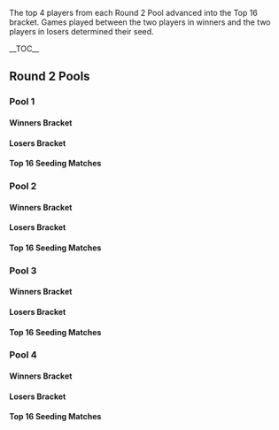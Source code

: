 {{DISPLAYTITLE:Smash 'N' Splash: ''Melee'' Singles Pools}}{{SetGame|melee}}
{{tabs static
|name1=Overview
|link1=Smash 'N' Splash/1/Melee
|name2=Attendees
|link2=Smash 'N' Splash/1/Melee/Attendees
|name3=Singles Pools
|link3=Smash 'N' Splash/1/Melee/Singles Pools
|name4=Singles Bracket
|link4=Smash 'N' Splash/1/Melee/Singles Bracket
|name5=Doubles Bracket
|link5=Smash 'N' Splash/1/Melee/Doubles Bracket
|This=3
}}

The top 4 players from each Round 2 Pool advanced into the Top 16 bracket. Games played between the two players in winners and the two players in losers determined their seed.

<div class="toclimit-3">__TOC__</div>

==Round 2 Pools==
===Pool 1===
====Winners Bracket====
{{16DEWBracketA2
|tourneylink=Smash 'N' Splash/1/Melee
|tourneyname=Smash 'N' Splash
|column-width=180
<!-- Ro16 -->
|r1m1p1=Plup |r1m1p1flag=us |r1m1p1score=2
|r1m1p2=Zest |r1m1p2flag=us |r1m1p2score=0
|r1m1win=1

|r1m2p1=Gem |r1m2p1flag=us |r1m2p1score={{win}}
|r1m2p2=Deep Fox |r1m2p2flag=us |r1m2p2score= 
|r1m2win=1

|r1m3p1=Mundungu |r1m3p1flag=us |r1m3p1score=
|r1m3p2=john |r1m3p2flag=us |r1m3p2score={{win}}
|r1m3win=2

|r1m4p1=Rat |r1m4p1flag=us |r1m4p1score={{win}}
|r1m4p2=Xiivi |r1m4p2flag=us |r1m4p2score= 
|r1m4win=1

|r1m5p1=Vro |r1m5p1flag=us |r1m5p1score=2
|r1m5p2=NinKenDo64 |r1m5p2flag=us |r1m5p2score=0
|r1m5win=1
|r1m5p1char1=marth |r1m5p2char1=doc |r1m5p1stock1=2 |r1m5p2stock1=0 |r1m5win1=1 |r1m5stage1=Battlefield
|r1m5p1char2=marth |r1m5p2char2=fox |r1m5p1stock2=2 |r1m5p2stock2=0 |r1m5win2=1 |r1m5stage2=Battlefield
|r1m5date=June 14, 2015
|r1m5details={{BracketMatchDetails|preview=|lrthread=|interview=|recap=|comment=|live=|vod=https://youtu.be/j3oRdKH5wd8}}

|r1m6p1=Thexy |r1m6p1flag=us |r1m6p1score=
|r1m6p2=Landry |r1m6p2flag=us |r1m6p2score={{win}} 
|r1m6win=2

|r1m7p1=Scythe |r1m7p1flag=us |r1m7p1score={{win}}
|r1m7p2=@teh_blazerer |r1m7p2flag=us |r1m7p2score=
|r1m7win=1
|r1m7p1char1=falco |r1m7p2char1=fox |r1m7p1stock1=2 |r1m7p2stock1=0 |r1m7win1=1 |r1m7stage1=Yoshi's Story
|r1m7p1char2=falco |r1m7p2char2=fox |r1m7p1stock2=0 |r1m7p2stock2=2 |r1m7win2=2 |r1m7stage2=Fountain of Dreams
|r1m7p1char3=falco |r1m7p2char3=fox |r1m7p1stock3=2 |r1m7p2stock3=0 |r1m7win3=1 |r1m7stage3=Battlefield
|r1m7date=June 14, 2015
|r1m7details={{BracketMatchDetails|preview=|lrthread=|interview=|recap=|comment=|live=|vod=https://youtu.be/FOBHrYa7FL0}}

|r1m8p1=Mark0w |r1m8p1flag=us |r1m8p1score={{win}}
|r1m8p2=$wank |r1m8p2flag=us |r1m8p2score= 
|r1m8win=1

<!-- QUARTERFINALS -->
|r2m1p1=Plup |r2m1p1flag=us |r2m1p1score={{win}}
|r2m1p2=Gem |r2m1p2flag=us |r2m1p2score=
|r2m1win=1

|r2m2p1=john |r2m2p1flag=us |r2m2p1score=
|r2m2p2=Rat |r2m2p2flag=us |r2m2p2score={{win}}
|r2m2win=2

|r2m3p1=Vro |r2m3p1flag=us |r2m3p1score={{win}}
|r2m3p2=Landry |r2m3p2flag=us |r2m3p2score=
|r2m3win=1

|r2m4p1=Scythe |r2m4p1flag=us |r2m4p1score={{win}}
|r2m4p2=Mark0w |r2m4p2flag=us |r2m4p2score=
|r2m4win=1

<!-- SEMIFINALS -->
|r3m1p1=Plup |r3m1p1flag=us |r3m1p1score={{win}}
|r3m1p2=Rat |r3m1p2flag=us |r3m1p2score=
|r3m1win=1

|r3m2p1=Vro |r3m2p1flag=us |r3m2p1score={{win}}
|r3m2p2=Scythe |r3m2p2flag=us |r3m2p2score=
|r3m2win=1
}}

====Losers Bracket====
{{16DELBracketSmwA
|tourneylink=Smash 'N' Splash/1/Melee
|tourneyname=Smash 'N' Splash
|l1placement=49-64
|l2placement=33-48
|l3placement=25-32
|l4placement=17-24
|column-width=180

<!-- Round 1 -->
|l1m1p1=Zest |l1m1p1flag=us |l1m1p1score=
|l1m1p2=Deep Fox |l1m1p2flag=us |l1m1p2score={{win}}
|l1m1win=2

|l1m2p1=Mundungu |l1m2p1flag=us |l1m2p1score={{win}}
|l1m2p2=Xiivi |l1m2p2flag=us |l1m2p2score= 
|l1m2win=1

|l1m3p1=NinKenDo64 |l1m3p1flag=us |l1m3p1score=
|l1m3p2=Thexy |l1m3p2flag=us |l1m3p2score={{win}}
|l1m3win=2

|l1m4p1=@teh_blazerer |l1m4p1flag=us |l1m4p1score={{win}}
|l1m4p2=$wank |l1m4p2flag=us |l1m4p2score= 
|l1m4win=1

<!-- Round 2 -->
|l2m1p1=Mark0w |l2m1p1flag=us |l2m1p1score={{win}}
|l2m1p2=Deep Fox |l2m1p2flag=us |l2m1p2score=
|l2m1win=1

|l2m2p1=Landry |l2m2p1flag=us |l2m2p1score=
|l2m2p2=Mundungu |l2m2p2flag=us |l2m2p2score={{win}}
|l2m2win=2

|l2m3p1=john |l2m3p1flag=us |l2m3p1score=2
|l2m3p2=Thexy |l2m3p2flag=us |l2m3p2score=0
|l2m3win=1
|l2m3p1char1=peach |l2m3p2char1=sheik |l2m3p1stock1=1 |l2m3p2stock1=0 |l2m3win1=1 |l2m3stage1=Dream Land
|l2m3p1char2=peach |l2m3p2char2=sheik |l2m3p1stock2=1 |l2m3p2stock2=0 |l2m3win2=1 |l2m3stage2=Battlefield
|l2m3date=June 14, 2015
|l2m3details={{BracketMatchDetails
|preview= 
|lrthread=
|interview=
|recap=
|comment=
|vod=https://youtu.be/2FXXppL_dFA
}}

|l2m4p1=Gem |l2m4p1flag=us |l2m4p1score=
|l2m4p2=@teh_blazerer |l2m4p2flag=us |l2m4p2score={{win}}
|l2m4win=2

<!-- Round 3 -->
|l3m1p1=Mark0w |l3m1p1flag=us |l3m1p1score=
|l3m1p2=Mundungu |l3m1p2flag=us |l3m1p2score={{win}}
|l3m1win=2

|l3m2p1=john |l3m2p1flag=us |l3m2p1score=
|l3m2p2=@teh_blazerer |l3m2p2flag=us |l3m2p2score={{win}}
|l3m2win=2

<!-- Round 4 -->
|l4m1p1=Rat |l4m1p1flag=us |l4m1p1score=
|l4m1p2=Mundungu |l4m1p2flag=us |l4m1p2score={{win}}
|l4m1win=2

|l4m2p1=Scythe |l4m2p1flag=us |l4m2p1score=2
|l4m2p2=@teh_blazerer |l4m2p2flag=us |l4m2p2score=1
|l4m2win=1
|l4m2p1char1=falco |l4m2p2char1=fox |l4m2p1stock1= |l4m2p2stock1=0 |l4m2win1=1 |l4m2stage1=Yoshi's Story
|l4m2p1char2=falco |l4m2p2char2=fox |l4m2p1stock2=0 |l4m2p2stock2=2 |l4m2win2=2 |l4m2stage2=Fountain of Dreams
|l4m2p1char3=falco |l4m2p2char3=fox |l4m2p1stock3=2 |l4m2p2stock3=0 |l4m2win3=1 |l4m2stage3=Battlefield
|l4m2date=June 14, 2015
}}

====Top 16 Seeding Matches====
{{box|start|padding=2em}}
{{2SEBracket
|column-width=160
|R1=Seed 1 and 2

|r1m1p1=Plup |r1m1p1flag=us |r1m1p1score=2
|r1m1p2=Vro |r1m1p2flag=us |r1m1p2score=0
|r1m1win=1
|r1m1p1char1=sheik |r1m1p1stock1=2 |r1m1p2char1=marth |r1m1p2stock1=0 |r1m1win1=1 |r1m1stage1=Battlefield 
|r1m1p1char2=sheik |r1m1p1stock2=3 |r1m1p2char2=marth |r1m1p2stock2=0 |r1m1win2=1 |r1m1stage2=Yoshi's Story
|r1m1date=June 14, 2015
|r1m1details={{BracketMatchDetails
|vod=https://youtu.be/j7EIam3DgaI
|preview= 
|lrthread=
|interview=
|recap=
|comment=
|live=
}}
}}
{{box|break|padding=2em}}
{{2SEBracket
|column-width=160
|R1=Seed 3 and 4

|r1m1p1=Mundungu |r1m1p1flag=us |r1m1p1score=1
|r1m1p2=Scythe |r1m1p2flag=us |r1m1p2score=2
|r1m1win=2
|r1m1p1char1=fox |r1m1p1stock1=2 |r1m1p2char1=falco |r1m1p2stock1=0 |r1m1win1=1 |r1m1stage1=Yoshi's Story 
|r1m1p1char2=fox |r1m1p1stock2=0 |r1m1p2char2=falco |r1m1p2stock2=1 |r1m1win2=2 |r1m1stage2=Pokémon Stadium
|r1m1p1char3=fox |r1m1p1stock3=0 |r1m1p2char3=falco |r1m1p2stock3=1 |r1m1win3=2 |r1m1stage3=Fountain of Dreams
|r1m1date=June 14, 2015
|r1m1details={{BracketMatchDetails
|vod=https://youtu.be/Q0HrkAUMHEw
|preview= 
|lrthread=
|interview=
|recap=
|comment=
|live=
}}
}}
{{box|end}}

===Pool 2===
====Winners Bracket====
{{16DEWBracketA2
|tourneylink=
|tourneyname=
|column-width=160
<!-- Ro16 -->
|r1m1p1=Dart! |r1m1p1flag=us |r1m1p1score={{win}}
|r1m1p2=Oven |r1m1p2flag=us |r1m1p2score=
|r1m1win=1

|r1m2p1=Jiano |r1m2p1flag=us |r1m2p1score={{win}}
|r1m2p2=Jfro |r1m2p2flag=us |r1m2p2score= 
|r1m2win=1

|r1m3p1=Junebug |r1m3p1flag=us |r1m3p1score={{win}}
|r1m3p2=Ferris Wheel |r1m3p2flag=us |r1m3p2score=
|r1m3win=1

|r1m4p1=ThatGuyDP |r1m4p1flag=us |r1m4p1score={{win}}
|r1m4p2=Goodin |r1m4p2flag=us |r1m4p2score= 
|r1m4win=1

|r1m5p1=Wizzrobe |r1m5p1flag=us |r1m5p1score={{win}}
|r1m5p2=Grab2Win |r1m5p2flag=us |r1m5p2score=
|r1m5win=1

|r1m6p1=The Good Doctor |r1m6p1flag=us |r1m6p1score={{win}}
|r1m6p2=Mars |r1m6p2flag=us |r1m6p2score= 
|r1m6win=1

|r1m7p1=Hoefler |r1m7p1flag=us |r1m7p1score={{win}}
|r1m7p2=Eggy |r1m7p2flag=us |r1m7p2score=
|r1m7win=1

|r1m8p1=Hanky Panky |r1m8p1flag=us |r1m8p1score={{win}}
|r1m8p2=Massive |r1m8p2flag=us |r1m8p2score= 
|r1m8win=1

<!-- QUARTERFINALS -->
|r2m1p1=Dart! |r2m1p1flag=us |r2m1p1score=2
|r2m1p2=Jiano |r2m1p2flag=us |r2m1p2score=0
|r2m1win=1
|r2m1p1char1=marth |r2m1p2char1=cf |r2m1p1stock1=2 |r2m1p2stock1=0 |r2m1win1=1 |r2m1stage1=Battlefield
|r2m1p1char2=marth |r2m1p2char2=cf |r2m1p1stock2=2 |r2m1p2stock2=0 |r2m1win2=1 |r2m1stage2=Final Destination
|r2m1date=June 14, 2015
|r2m1details={{BracketMatchDetails
|preview= 
|lrthread=
|interview=
|recap=
|comment=
|vod=https://youtu.be/D2jEM3I2bHA
}}

|r2m2p1=Junebug |r2m2p1flag=us |r2m2p1score={{win}}
|r2m2p2=ThatGuyDP |r2m2p2flag=us |r2m2p2score=
|r2m2win=1

|r2m3p1=Wizzrobe |r2m3p1flag=us |r2m3p1score=2
|r2m3p2=The Good Doctor |r2m3p2flag=us |r2m3p2score=0
|r2m3win=1
|r2m3p1char1=cf |r2m3p2char1=sheik |r2m3p1stock1=3 |r2m3p2stock1=0 |r2m3win1=1 |r2m3stage1=Battlefield
|r2m3p1char2=cf |r2m3p2char2=sheik |r2m3p1stock2=1 |r2m3p2stock2=0 |r2m3win2=1 |r2m3stage2=Yoshi's Story
|r2m3date=June 14, 2015
|r2m3details={{BracketMatchDetails
|preview= 
|lrthread=
|interview=
|recap=
|comment=
|vod=https://youtu.be/0t1FGjVnMXM
}}

|r2m4p1=Hoefler |r2m4p1flag=us |r2m4p1score=0
|r2m4p2=Hanky Panky |r2m4p2flag=us |r2m4p2score=2
|r2m4win=2
|r2m4p1char1=marth |r2m4p2char1=peach |r2m4p1stock1=0 |r2m4p2stock1=2 |r2m4win1=2 |r2m4stage1=Battlefield
|r2m4p1char2=marth |r2m4p2char2=peach |r2m4p1stock2=0 |r2m4p2stock2=2 |r2m4win2=2 |r2m4stage2=Pokémon Stadium
|r2m4date=June 14, 2015
|r2m4details={{BracketMatchDetails|preview=|lrthread=|interview=|recap=|comment=|live=|vod=https://youtu.be/10ySJT_hlkY}}

<!-- SEMIFINALS -->
|r3m1p1=Dart! |r3m1p1flag=us |r3m1p1score=
|r3m1p2=Junebug |r3m1p2flag=us |r3m1p2score={{win}}
|r3m1win=2

|r3m2p1=Wizzrobe |r3m2p1flag=us |r3m2p1score=2
|r3m2p2=Hanky Panky |r3m2p2flag=us |r3m2p2score=0
|r3m2win=1
|r3m2p1char1=cf |r3m2p2char1=peach |r3m2p1stock1=1 |r3m2p2stock1=0 |r3m2win1=1 |r3m2stage1=Battlefield
|r3m2p1char2=cf |r3m2p2char2=peach |r3m2p1stock2=2 |r3m2p2stock2=0 |r3m2win2=1 |r3m2stage2=Final Destination
|r3m2date=June 14, 2015
|r3m2details={{BracketMatchDetails|preview=|lrthread=|interview=|recap=|comment=|live=|vod=https://youtu.be/xw_4RRtKsew}}
}}

====Losers Bracket====
{{16DELBracketSmwA
|tourneylink=Smash 'N' Splash/1/Melee
|tourneyname=Smash 'N' Splash
|l1placement=49-64
|l2placement=33-48
|l3placement=25-32
|l4placement=17-24
|column-width=160

<!-- Round 1 -->
|l1m1p1=Oven |l1m1p1flag=us |l1m1p1score=2
|l1m1p2=Jfro |l1m1p2flag=us |l1m1p2score=1
|l1m1win=1
|l1m1p1char1=peach |l1m1p2char1=ganondorf |l1m1p1stock1=1 |l1m1p2stock1=0 |l1m1win1=1 |l1m1stage1=Fountain of Dreams
|l1m1p1char2=peach |l1m1p2char2=ganondorf |l1m1p1stock2=0 |l1m1p2stock2=2 |l1m1win2=2 |l1m1stage2=Battlefield
|l1m1p1char3=peach |l1m1p2char3=ganondorf |l1m1p1stock3=1 |l1m1p2stock3=0 |l1m1win3=1 |l1m1stage3=Dream Land
|l1m1date=June 14, 2015
|l1m1details={{BracketMatchDetails
|preview= 
|lrthread=
|interview=
|recap=
|comment=
|vod=https://youtu.be/-OL904JN_F4
}}

|l1m2p1=Ferris Wheel |l1m2p1flag=us |l1m2p1score=
|l1m2p2=Goodin |l1m2p2flag=us |l1m2p2score={{win}} 
|l1m2win=2

|l1m3p1=Grab2Win |l1m3p1flag=us |l1m3p1score={{win}}
|l1m3p2=Mars |l1m3p2flag=us |l1m3p2score=
|l1m3win=1

|l1m4p1=Eggy |l1m4p1flag=us |l1m4p1score=
|l1m4p2=Massive |l1m4p2flag=us |l1m4p2score={{win}} 
|l1m4win=2

<!-- Round 2 -->
|l2m1p1=Hoefler |l2m1p1flag=us |l2m1p1score={{win}}
|l2m1p2=Oven |l2m1p2flag=us |l2m1p2score=
|l2m1win=1

|l2m2p1=The Good Doctor |l2m2p1flag=us |l2m2p1score={{win}}
|l2m2p2=Goodin |l2m2p2flag=us |l2m2p2score=
|l2m2win=1

|l2m3p1=ThatGuyDP |l2m3p1flag=us |l2m3p1score={{win}}
|l2m3p2=Grab2Win |l2m3p2flag=us |l2m3p2score=
|l2m3win=1

|l2m4p1=Jiano |l2m4p1flag=us |l2m4p1score={{win}}
|l2m4p2=Massive |l2m4p2flag=us |l2m4p2score=
|l2m4win=1

<!-- Round 3 -->
|l3m1p1=Hoefler |l3m1p1flag=us |l3m1p1score=
|l3m1p2=The Good Doctor |l3m1p2flag=us |l3m1p2score={{win}}
|l3m1win=2

|l3m2p1=ThatGuyDP |l3m2p1flag=us |l3m2p1score=2
|l3m2p2=Jiano |l3m2p2flag=us |l3m2p2score=0
|l3m2win=1
|l3m2p1char1=mario |l3m2p2char1=cf |l3m2p1stock1=1 |l3m2p2stock1=0 |l3m2win1=1 |l3m2stage1=Yoshi's Story
|l3m2p1char2=mario |l3m2p2char2=cf |l3m2p1stock2=1 |l3m2p2stock2=0 |l3m2win2=1 |l3m2stage2=Pokémon Stadium
|l3m2date=June 14, 2015
|l3m2details={{BracketMatchDetails|preview=|lrthread=|interview=|recap=|comment=|live=|vod=https://youtu.be/ggJuWX-eBvc}}

<!-- Round 4 -->
|l4m1p1=Dart! |l4m1p1flag=us |l4m1p1score={{win}}
|l4m1p2=The Good Doctor |l4m1p2flag=us |l4m1p2score=
|l4m1win=1

|l4m2p1=Hanky Panky |l4m2p1flag=us |l4m2p1score={{win}}
|l4m2p2=ThatGuyDP |l4m2p2flag=us |l4m2p2score=
|l4m2win=1
}}

====Top 16 Seeding Matches====
{{box|start|padding=2em}}
{{2SEBracket
|column-width=160
|R1=Seed 1 and 2

|r1m1p1=Junebug |r1m1p1flag=us |r1m1p1score=0
|r1m1p2=Wizzrobe |r1m1p2flag=us |r1m1p2score=2
|r1m1win=2
|r1m1p1char1=sheik |r1m1p2char1=cf |r1m1p1stock1=0 |r1m1p2stock1=3 |r1m1win1=2 |r1m1stage1=Final Destination
|r1m1p1char2=sheik |r1m1p2char2=cf |r1m1p1stock2=0 |r1m1p2stock2=3 |r1m1win2=2 |r1m1stage2=Dream Land
|r1m1date=June 14, 2015
|r1m1details={{BracketMatchDetails|preview=|lrthread=|interview=|recap=|comment=|live=|vod=https://youtu.be/OCWrk0O8r7g}}
}}
{{box|break|padding=2em}}
{{2SEBracket
|column-width=175
|R1=Seed 3 and 4

|r1m1p1=Dart! |r1m1p1flag=us |r1m1p1score=2
|r1m1p2=Hanky Panky |r1m1p2flag=us |r1m1p2score=1
|r1m1win=1
|r1m1p1char1=marth |r1m1p2char1=peach |r1m1p1stock1=1 |r1m1p2stock1=0 |r1m1win1=1 |r1m1stage1=Battlefield
|r1m1p1char2=marth |r1m1p2char2=peach |r1m1p1stock2=0 |r1m1p2stock2=1 |r1m1win2=2 |r1m1stage2=Battlefield
|r1m1p1char3=marth |r1m1p2char3=peach |r1m1p1stock3=2 |r1m1p2stock3=0 |r1m1win3=1 |r1m1stage3=Fountain of Dreams
|r1m1date=June 14, 2015
|r1m1details={{BracketMatchDetails|preview=|lrthread=|interview=|recap=|comment=|live=|vod=https://youtu.be/U87CxjJYaWU}}
}}
{{box|end}}

===Pool 3===
====Winners Bracket====
{{16DEWBracketA2
|tourneylink=
|tourneyname=
|column-width=160
<!-- Ro16 -->
|r1m1p1=Mew2King |r1m1p1flag=us |r1m1p1score={{win}}
|r1m1p2=RNDM |r1m1p2flag=us |r1m1p2score=
|r1m1win=1

|r1m2p1=dmac |r1m2p1flag=us |r1m2p1score={{win}}
|r1m2p2=Moy |r1m2p2flag=us |r1m2p2score= 
|r1m2win=1

|r1m3p1=ORLY |r1m3p1flag=us |r1m3p1score=2
|r1m3p2=Crispus |r1m3p2flag=us |r1m3p2score=0
|r1m3win=1
|r1m3p1char1=cf |r1m3p2char1=marth |r1m3p1stock1=2 |r1m3p2stock1=0 |r1m3win1=1 |r1m3stage1=Battlefield
|r1m3p1char2=cf |r1m3p2char2=marth |r1m3p1stock2=3 |r1m3p2stock2=0 |r1m3win2=1 |r1m3stage2=Fountain of Dreams
|r1m3date=June 14, 2015
|r1m3details={{BracketMatchDetails|preview=|lrthread=|interview=|recap=|comment=|live=|vod=https://youtu.be/NvO5MDb_DpM}}

|r1m4p1=Sago |r1m4p1flag=us |r1m4p1score={{win}}
|r1m4p2=noodle |r1m4p2flag=us |r1m4p2score= 
|r1m4win=1

|r1m5p1=Drephen |r1m5p1flag=us |r1m5p1score={{win}}
|r1m5p2=MF Bawstin |r1m5p2flag=us |r1m5p2score=
|r1m5win=1

|r1m6p1=Baka4Moe |r1m6p1flag=us |r1m6p1score={{win}}
|r1m6p2=Nice Climbers |r1m6p2flag=us |r1m6p2score= 
|r1m6win=1

|r1m7p1=Oro?! |r1m7p1flag=us |r1m7p1score={{win}}
|r1m7p2=Jon$ |r1m7p2flag=us |r1m7p2score=
|r1m7win=1

|r1m8p1=metroid |r1m8p1flag=us |r1m8p1score={{win}}
|r1m8p2=SplishnSplash |r1m8p2flag=us |r1m8p2score= 
|r1m8win=1

<!-- QUARTERFINALS -->
|r2m1p1=Mew2King |r2m1p1flag=us |r2m1p1score={{win}}
|r2m1p2=dmac |r2m1p2flag=us |r2m1p2score=
|r2m1win=1

|r2m2p1=ORLY |r2m2p1flag=us |r2m2p1score={{win}}
|r2m2p2=Sago |r2m2p2flag=us |r2m2p2score=
|r2m2win=1

|r2m3p1=Drephen |r2m3p1flag=us |r2m3p1score={{win}}
|r2m3p2=Baka4Moe |r2m3p2flag=us |r2m3p2score=
|r2m3win=1

|r2m4p1=Oro?! |r2m4p1flag=us |r2m4p1score={{win}}
|r2m4p2=metroid |r2m4p2flag=us |r2m4p2score=
|r2m4win=1

<!-- SEMIFINALS -->
|r3m1p1=Mew2King |r3m1p1flag=us |r3m1p1score=2
|r3m1p2=ORLY |r3m1p2flag=us |r3m1p2score=0
|r3m1win=1
|r3m1p1char1=sheik |r3m1p2char1=cf |r3m1p1stock1=4 |r3m1p2stock1=0 |r3m1win1=1 |r3m1stage1=Dream Land
|r3m1p1char2=sheik |r3m1p2char2=cf |r3m1p1stock2=2 |r3m1p2stock2=0 |r3m1win2=1 |r3m1stage2=Pokémon Stadium
|r3m1date=June 14, 2015
|r3m1details={{BracketMatchDetails|preview=|lrthread=|interview=|recap=|comment=|live=|vod=https://youtu.be/8vQUt2A0dMM}}

|r3m2p1=Drephen |r3m2p1flag=us |r3m2p1score={{win}}
|r3m2p2=Oro?! |r3m2p2flag=us |r3m2p2score=
|r3m2win=1
}}

====Losers Bracket====
{{16DELBracketSmwA
|tourneylink=Smash 'N' Splash/1/Melee
|tourneyname=Smash 'N' Splash
|l1placement=49-64
|l2placement=33-48
|l3placement=25-32
|l4placement=17-24
|column-width=160

<!-- Round 1 -->
|l1m1p1=RNDM |l1m1p1flag=us |l1m1p1score=
|l1m1p2=Moy |l1m1p2flag=us |l1m1p2score={{win}}
|l1m1win=2

|l1m2p1=Crispus |l1m2p1flag=us |l1m2p1score={{win}}
|l1m2p2=noodle |l1m2p2flag=us |l1m2p2score= 
|l1m2win=1

|l1m3p1=MF Bawstin |l1m3p1flag=us |l1m3p1score={{win}}
|l1m3p2=Nice Climbers |l1m3p2flag=us |l1m3p2score=
|l1m3win=1

|l1m4p1=Jon$ |l1m4p1flag=us |l1m4p1score=
|l1m4p2=SplishSplash |l1m4p2flag=us |l1m4p2score={{win}} 
|l1m4win=2

<!-- Round 2 -->
|l2m1p1=metroid |l2m1p1flag=us |l2m1p1score={{win}}
|l2m1p2=Moy |l2m1p2flag=us |l2m1p2score=
|l2m1win=1

|l2m2p1=Baka4Moe |l2m2p1flag=us |l2m2p1score={{win}}
|l2m2p2=Crispus |l2m2p2flag=us |l2m2p2score=
|l2m2win=1

|l2m3p1=Sago |l2m3p1flag=us |l2m3p1score={{win}}
|l2m3p2=MF Bawstin |l2m3p2flag=us |l2m3p2score=
|l2m3win=1

|l2m4p1=dmac |l2m4p1flag=us |l2m4p1score={{win}}
|l2m4p2=SplishSplash |l2m4p2flag=us |l2m4p2score=
|l2m4win=1

<!-- Round 3 -->
|l3m1p1=metroid |l3m1p1flag=us |l3m1p1score=0
|l3m1p2=Baka4Moe |l3m1p2flag=us |l3m1p2score=2
|l3m1win=2
|l3m1p1char1=marth |l3m1p2char1=peach |l3m1p1stock1=0 |l3m1p2stock1=3 |l3m1win1=2 |l3m1stage1=Battlefield
|l3m1p1char2=marth |l3m1p2char2=peach |l3m1p1stock2=0 |l3m1p2stock2=1 |l3m1win2=2 |l3m1stage2=Battlefield
|l3m1date=June 14, 2015
|l3m1details={{BracketMatchDetails
|preview= 
|lrthread=
|interview=
|recap=
|comment=
|vod=https://youtu.be/rqb_LqnpP5c
}}

|l3m2p1=Sago |l3m2p1flag=us |l3m2p1score={{win}}
|l3m2p2=dmac |l3m2p2flag=us |l3m2p2score=
|l3m2win=1

<!-- Round 4 -->
|l4m1p1=ORLY |l4m1p1flag=us |l4m1p1score=
|l4m1p2=Baka4Moe |l4m1p2flag=us |l4m1p2score={{win}}
|l4m1win=2

|l4m2p1=Oro?! |l4m2p1flag=us |l4m2p1score={{win}}
|l4m2p2=Sago |l4m2p2flag=us |l4m2p2score=
|l4m2win=1
}}

====Top 16 Seeding Matches====
{{box|start|padding=2em}}
{{2SEBracket
|column-width=160
|R1=Seed 1 and 2

|r1m1p1=Mew2King |r1m1p1flag=us |r1m1p1score=2
|r1m1p2=Drephen |r1m1p2flag=us |r1m1p2score=0
|r1m1win=1
|r1m1p1char1=sheik |r1m1p2char1=sheik |r1m1p1stock1=3 |r1m1p2stock1=0 |r1m1win1=1 |r1m1stage1=Fountain of Dreams
|r1m1p1char2=sheik |r1m1p2char2=sheik |r1m1p1stock2=2 |r1m1p2stock2=0 |r1m1win2=1 |r1m1stage2=Yoshi's Story
|r1m1date=June 14, 2015
|r1m1details={{BracketMatchDetails|preview=|lrthread=|interview=|recap=|comment=|live=|vod=https://youtu.be/sm5JiQe6amE}}
}}
{{box|break|padding=2em}}
{{2SEBracket
|column-width=160
|R1=Seed 3 and 4

|r1m1p1=Baka4Moe |r1m1p1flag=us |r1m1p1score=2
|r1m1p2=Oro?! |r1m1p2flag=us |r1m1p2score=0
|r1m1win=1
|r1m1p1char1=peach |r1m1p1stock1=2 |r1m1p2char1=marth |r1m1p2stock1=0 |r1m1win1=1 |r1m1stage1=Battlefield 
|r1m1p1char2=peach |r1m1p1stock2=1 |r1m1p2char2=marth |r1m1p2stock2=0 |r1m1win2=1 |r1m1stage2=Battlefield
|r1m1date=June 14, 2015
|r1m1details={{BracketMatchDetails
|vod=https://youtu.be/XrjV9J-nbxw
|preview= 
|lrthread=
|interview=
|recap=
|comment=
|live=
}}
}}
{{box|end}}

===Pool 4===
====Winners Bracket====
{{16DEWBracketA2
|tourneylink=
|tourneyname=
|column-width=160
<!-- Ro16 -->
|r1m1p1=Kels |r1m1p1flag=us |r1m1p1score={{win}}
|r1m1p2=Reeve |r1m1p2flag=us |r1m1p2score=
|r1m1win=1

|r1m2p1=Cheato |r1m2p1flag=us |r1m2p1score={{win}}
|r1m2p2=Bowzer_bro |r1m2p2flag=us |r1m2p2score= 
|r1m2win=1

|r1m3p1=PRZ |r1m3p1flag=us |r1m3p1score={{win}}
|r1m3p2=Nox |r1m3p2flag=us |r1m3p2score=
|r1m3win=1

|r1m4p1=AnDaLe |r1m4p1flag=us |r1m4p1score={{win}}
|r1m4p2=Webs |r1m4p2flag=us |r1m4p2score= 
|r1m4win=1

|r1m5p1=Darkrain |r1m5p1flag=us |r1m5p1score={{win}}
|r1m5p2=Parzival |r1m5p2flag=us |r1m5p2score=
|r1m5win=

|r1m6p1=Pooch |r1m6p1flag=us |r1m6p1score=
|r1m6p2=Rik |r1m6p2flag=us |r1m6p2score={{win}} 
|r1m6win=2

|r1m7p1=Hindawg |r1m7p1flag=us |r1m7p1score={{win}}
|r1m7p2=Dirtboy |r1m7p2flag=us |r1m7p2score=
|r1m7win=1

|r1m8p1=Captain Faceroll |r1m8p1flag=us |r1m8p1score={{win}}
|r1m8p2=Tenrye |r1m8p2flag=us |r1m8p2score= 
|r1m8win=1

<!-- QUARTERFINALS -->
|r2m1p1=Kels |r2m1p1flag=us |r2m1p1score={{win}}
|r2m1p2=Cheato |r2m1p2flag=us |r2m1p2score=
|r2m1win=1

|r2m2p1=PRZ |r2m2p1flag=us |r2m2p1score={{win}}
|r2m2p2=AnDaLe |r2m2p2flag=us |r2m2p2score=
|r2m2win=1

|r2m3p1=Darkrain |r2m3p1flag=us |r2m3p1score={{win}}
|r2m3p2=Rik |r2m3p2flag=us |r2m3p2score=
|r2m3win=1

|r2m4p1=Hindawg |r2m4p1flag=us |r2m4p1score=
|r2m4p2=Captain Faceroll |r2m4p2flag=us |r2m4p2score={{win}}
|r2m4win=2

<!-- SEMIFINALS -->
|r3m1p1=Kels |r3m1p1flag=us |r3m1p1score=2
|r3m1p2=PRZ |r3m1p2flag=us |r3m1p2score=0
|r3m1win=1
|r3m1p1char1=fox |r3m1p2char1=fox |r3m1p1stock1=3 |r3m1p2stock1=0 |r3m1win1=1 |r3m1stage1=Battlefield
|r3m1p1char2=fox |r3m1p2char2=fox |r3m1p1stock2=1 |r3m1p2stock2=0 |r3m1win2=1 |r3m1stage2=Final Destination
|r3m1date=June 14, 2015
|r3m1details={{BracketMatchDetails
|preview= 
|lrthread=
|interview=
|recap=
|comment=
|vod=https://youtu.be/vIZkXN9JObY
}}

|r3m2p1=Darkrain |r3m2p1flag=us |r3m2p1score=2
|r3m2p2=Captain Faceroll |r3m2p2flag=us |r3m2p2score=0
|r3m2win=1
|r3m2p1char1=cf |r3m2p2char1=sheik |r3m2p1stock1=2 |r3m2p2stock1=0 |r3m2win1=1 |r3m2stage1=Battlefield
|r3m2p1char2=cf |r3m2p2char2=sheik |r3m2p1stock2=2 |r3m2p2stock2=0 |r3m2win2=1 |r3m2stage2=Fountain of Dreams
|r3m2date=June 14, 2015
|r3m2details={{BracketMatchDetails
|preview= 
|lrthread=
|interview=
|recap=
|comment=
|vod=https://youtu.be/X_BeWM7kDko
}}
}}

====Losers Bracket====
{{16DELBracketSmwA
|tourneylink=Smash 'N' Splash/1/Melee
|tourneyname=Smash 'N' Splash
|l1placement=49-64
|l2placement=33-48
|l3placement=25-32
|l4placement=17-24
|column-width=160

<!-- Round 1 -->
|l1m1p1=Reeve |l1m1p1flag=us |l1m1p1score={{win}}
|l1m1p2=Bowzer_bro |l1m1p2flag=us |l1m1p2score=
|l1m1win=1

|l1m2p1=Nox |l1m2p1flag=us |l1m2p1score={{win}}
|l1m2p2=Webs |l1m2p2flag=us |l1m2p2score= 
|l1m2win=1

|l1m3p1=Parzival |l1m3p1flag=us |l1m3p1score=
|l1m3p2=Pooch |l1m3p2flag=us |l1m3p2score={{win}}
|l1m3win=2

|l1m4p1=Dirtboy |l1m4p1flag=us |l1m4p1score={{win}}
|l1m4p2=Tenrye |l1m4p2flag=us |l1m4p2score= 
|l1m4win=1

<!-- Round 2 -->
|l2m1p1=Hindawg |l2m1p1flag=us |l2m1p1score={{win}}
|l2m1p2=Reeve |l2m1p2flag=us |l2m1p2score=
|l2m1win=1

|l2m2p1=Rik |l2m2p1flag=us |l2m2p1score={{win}}
|l2m2p2=Nox |l2m2p2flag=us |l2m2p2score=
|l2m2win=1

|l2m3p1=AnDaLe |l2m3p1flag=us |l2m3p1score={{win}}
|l2m3p2=Pooch |l2m3p2flag=us |l2m3p2score=
|l2m3win=1

|l2m4p1=Cheato |l2m4p1flag=us |l2m4p1score={{win}}
|l2m4p2=Tenrye |l2m4p2flag=us |l2m4p2score=
|l2m4win=1

<!-- Round 3 -->
|l3m1p1=Hindawg |l3m1p1flag=us |l3m1p1score=
|l3m1p2=Rik |l3m1p2flag=us |l3m1p2score={{win}}
|l3m1win=2

|l3m2p1=AnDaLe |l3m2p1flag=us |l3m2p1score={{win}}
|l3m2p2=Cheato |l3m2p2flag=us |l3m2p2score=
|l3m2win=1

<!-- Round 4 -->
|l4m1p1=PRZ |l4m1p1flag=us |l4m1p1score=
|l4m1p2=Rik |l4m1p2flag=us |l4m1p2score={{win}}
|l4m1win=2

|l4m2p1=Captain Faceroll |l4m2p1flag=us |l4m2p1score={{win}}
|l4m2p2=AnDaLe |l4m2p2flag=us |l4m2p2score=
|l4m2win=1
}}

====Top 16 Seeding Matches====
{{box|start|padding=2em}}
{{2SEBracket
|column-width=160
|R1=Seed 1 and 2

|r1m1p1=Kels |r1m1p1flag=us |r1m1p1score=2
|r1m1p2=Darkrain |r1m1p2flag=us |r1m1p2score=0
|r1m1win=1
|r1m1p1char1=fox |r1m1p1stock1=1 |r1m1p2char1=cf |r1m1p2stock1=0 |r1m1win1=1 |r1m1stage1=Battlefield 
|r1m1p1char2=fox |r1m1p1stock2=1 |r1m1p2char2=cf |r1m1p2stock2=0 |r1m1win2=1 |r1m1stage2=Battlefield
|r1m1date=June 14, 2015
|r1m1details={{BracketMatchDetails
|vod=https://youtu.be/Ig8JSDqJg2I
|preview= 
|lrthread=
|interview=
|recap=
|comment=
|live=
}}
}}
{{box|break|padding=2em}}
{{2SEBracket
|column-width=160
|R1=Seed 3 and 4

|r1m1p1=Rik |r1m1p1flag=us |r1m1p1score=
|r1m1p2=Captain Faceroll |r1m1p2flag=us |r1m1p2score={{win}}
|r1m1win=2
|r1m1details={{BracketMatchDetails
|vod=
|preview= 
|lrthread=
|interview=
|recap=
|comment=
|live=
}}
}}
{{box|end}}
